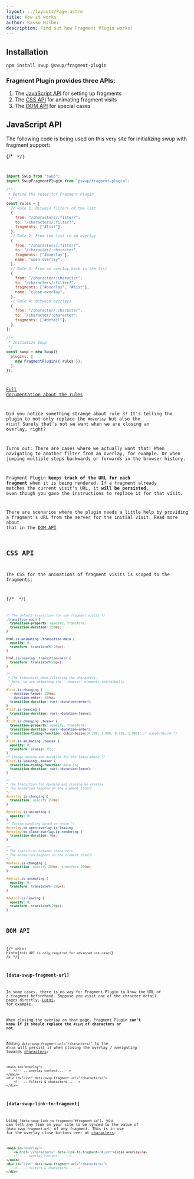 ```yaml
---
layout: ../layouts/Page.astro
title: How it works
author: Rasso Hilber
description: Find out how Fragment Plugin works!
---
```






## Installation

```bash
npm install swup @swup/fragment-plugin
```

### Fragment Plugin provides three APIs:

1. The [JavaScript API](#javascript-api) for setting up fragments
2. The [CSS API](#css-api) for animating fragment visits
3. The [DOM API](#dom-api) for special cases

## JavaScript API

The following code is being used on this very site for initializing swup with fragment support:

{/* <Code code={JS} lang="js" /> */}
```js
import Swup from "swup";
import SwupFragmentPlugin from "@swup/fragment-plugin";

/**
 * Define the rules for Fragment Plugin
 */
const rules = [
  // Rule 1: Between filters of the list
  {
    from: "/characters/:filter?",
    to: "/characters/:filter?",
    fragments: ["#list"],
  },
  // Rule 2: From the list to an overlay
  {
    from: "/characters/:filter?",
    to: "/character/:character",
    fragments: ["#overlay"],
    name: "open-overlay",
  },
  // Rule 3: From an overlay back to the list
  {
    from: "/character/:character",
    to: "/characters/:filter?",
    fragments: ["#overlay", "#list"],
    name: "close-overlay",
  },
  // Rule 4: Between overlays
  {
    from: "/character/:character",
    to: "/character/:character",
    fragments: ["#detail"],
  },
];

/**
 * Initialize Swup
 */
const swup = new Swup({
  plugins: [
    new FragmentPlugin({ rules }),
  ],
});
```

[Full documentation about the rules](https://github.com/swup/fragment-plugin#rules)

Did you notice something strange about rule 3? It's telling the plugin to
not only replace the `#overlay` but also the `#list`! Surely that's
not we want when we are closing an overlay, right?

Turns out: There are cases where we actually want that! When navigating to another
filter from an overlay, for example. Or when jumping multiple steps backwards or forwards
in the browser history.

Fragment Plugin **keeps track of the URL for each fragment** when it is being rendered.
If a fragment already matches the current visit's URL, it **will be persisted**,
even though you gave the instructions to replace it for that visit.

There are scenarios where the plugin needs a little help by providing a fragment's URL from
the server for the initial visit. Read more about that in the [DOM API](#dom-api)

## CSS API

The CSS for the animations of fragment visits is scoped to the fragments:

{/* <Code code={CSS} lang="css" /> */}
```css
/* The default transition for non-fragment visits */
.transition-main {
  transition-property: opacity, transform;
  transition-duration: 250ms;
}

html.is-animating .transition-main {
  opacity: 0;
  transform: translateY(-20px);
}

html.is-leaving .transition-main {
  transform: translateY(20px);
}

/*
 * The transition when filtering the characters.
 * Here, we are animating the `.teaeser` elements individually
 */
#list.is-changing {
  --duration-leave: 150ms;
  --duration-enter: 400ms;
  transition-duration: var(--duration-enter);
}
#list.is-leaving {
  transition-duration: var(--duration-leave);
}
#list.is-changing .teaser {
  transition-property: opacity, transform;
  transition-duration: var(--duration-enter);
  transition-timing-function: cubic-bezier(0.230, 1.000, 0.320, 1.000); /* easeOutQuint */
}
#list.is-animating .teaser {
  opacity: 0;
  transform: scale(0.75);
}
/* Change easing and duration for the leave-phase */
#list.is-leaving .teaser {
  transition-timing-function: ease-in;
  transition-duration: var(--duration-leave);
}

/*
* The transition for opening and closing an overlay.
* The animation happens on the element itself
*/
#overlay.is-changing {
  transition: opacity 350ms;
}

#overlay.is-animating {
  opacity: 0;
}
/* Custom handling based on route */
#overlay.to-open-overlay.is-leaving,
#overlay.to-close-overlay.is-rendering {
  transition-duration: 0ms;
}

/*
* The transition between characters.
* The animation happens on the element itself
*/
#detail.is-changing {
  transition: opacity 200ms, transform 200ms;
}

#detail.is-animating {
  opacity: 0;
  transform: translateY(-20px);
}

#detail.is-leaving {
  opacity: 0;
  transform: translateY(20px);
}
```

## DOM API

{/* <Hint hint={`this API is only required for advanced use cases`} /> */}

### [data-swup-fragment-url]

In some cases, there is no way for Fragment Plugin to know the URL of a
fragment beforehand. Suppose you visit one of the chracter detail pages
directly, <a href="/character/luigi/" target="_blank">Luigi</a>, for
example.

When closing the overlay on that page, Fragment Plugin **can't know if it
should replace the `#list` of characters or not**.

Adding `data-swup-fragment-url="/characters/"` to the `#list` will persist
it when closing the overlay / navigating towards [characters](/characters/):

```astro title="/character/luigi/index.html" 'data-swup-fragment-url="/characters/"'
<main id="overlay">
	<!-- ...overlay content... -->
</main>
<div id="list" data-swup-fragment-url="/characters/">
	<!-- ...filters & characters... -->
</div>
```

### [data-swup-link-to-fragment]

Using `[data-swup-link-to-fragment="#fragment-id"]`, you can tell any link on your site to be synced to the value of `[data-swup-fragment-url]`
of any fragment. This is in use for the overlay close buttons over at [characters](/characters/):

```html title="/character/luigi/index.html" 'data-link-to-fragment="#list"'
<main id="overlay">
	<a href="/characters/" data-link-to-fragment="#list">Close overlay</a>
	<!-- ...overlay content... -->
</main>
<div id="list" data-swup-fragment-url="/characters/">
	<!-- ...filters & characters... -->
</div>
```